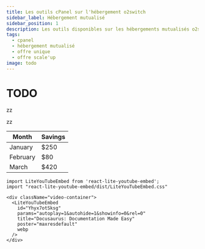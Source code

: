 ```yaml
---
title: Les outils cPanel sur l'hébergement o2switch
sidebar_label: Hébergement mutualisé
sidebar_position: 1
description: Les outils disponibles sur les hébergements mutualisés o2switch
tags: 
  - cpanel 
  - hébergement mutualisé
  - offre unique 
  - offre scale'up
image: todo 
---
```



# TODO





zz
<CpanelIcon tool="imunify-antivirus" title="Compte de messagerie" />

zz

| Month    | Savings |
| -------- | ------- |
| January  | $250    |
| February | $80     |
| March    | $420    |


```mdx-code-block
import LiteYouTubeEmbed from 'react-lite-youtube-embed';
import "react-lite-youtube-embed/dist/LiteYouTubeEmbed.css"

<div className="video-container">
  <LiteYouTubeEmbed
    id="Yhyx7otSksg"
    params="autoplay=1&autohide=1&showinfo=0&rel=0"
    title="Docusaurus: Documentation Made Easy"
    poster="maxresdefault"
    webp
  />
</div>
```